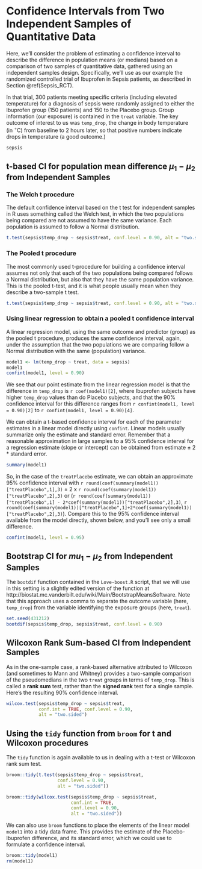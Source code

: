 # Confidence Intervals from Two Independent Samples of Quantitative Data {#CI-Indep-Samples}

Here, we'll consider the problem of estimating a confidence interval to describe the difference in population means (or medians) based on a comparison of two samples of quantitative data, gathered using an independent samples design. Specifically, we'll use as our example the randomized controlled trial of Ibuprofen in Sepsis patients, as described in Section \@ref(Sepsis_RCT). 

In that trial, 300 patients meeting specific criteria (including elevated temperature) for a diagnosis of sepsis were randomly assigned to either the Ibuprofen group (150 patients) and 150 to the Placebo group. Group information (our exposure) is contained in the `treat` variable. The key outcome of interest to us was `temp_drop`, the change in body temperature (in $^{\circ}$C) from baseline to 2 hours later, so that positive numbers indicate drops in temperature (a good outcome.)

```r
sepsis
```

## t-based CI for population mean difference $\mu_1 - \mu_2$ from Independent Samples

### The Welch t procedure

The default confidence interval based on the t test for independent samples in R uses something called the Welch test, in which the two populations being compared are not assumed to have the same variance. Each population is assumed to follow a Normal distribution. 

```r
t.test(sepsis$temp_drop ~ sepsis$treat, conf.level = 0.90, alt = "two.sided")
```

### The Pooled t procedure

The most commonly used t-procedure for building a confidence interval assumes not only that each of the two populations being compared follows a Normal distribution, but also that they have the same population variance. This is the pooled t-test, and it is what people usually mean when they describe a two-sample t test.

```r
t.test(sepsis$temp_drop ~ sepsis$treat, conf.level = 0.90, alt = "two.sided", var.equal = TRUE)
```

### Using linear regression to obtain a pooled t confidence interval

A linear regression model, using the same outcome and predictor (group) as the pooled t procedure, produces the same confidence interval, again, under the assumption that the two populations we are comparing follow a Normal distribution with the same (population) variance.

```r
model1 <- lm(temp_drop ~ treat, data = sepsis)
model1
confint(model1, level = 0.90)
```

We see that our point estimate from the linear regression model is that the difference in `temp_drop` is `r coef(model1)[2]`, where Ibuprofen subjects have higher `temp_drop` values than do Placebo subjects, and that the 90% confidence interval for this difference ranges from `r confint(model1, level = 0.90)[2]` to `r confint(model1, level = 0.90)[4]`.

We can obtain a t-based confidence interval for each of the parameter estimates in a linear model directly using `confint`. Linear models usually summarize only the estimate and standard error. Remember that a reasonable approximation in large samples to a 95% confidence interval for a regression estimate (slope or intercept) can be obtained from estimate $\pm$ 2 * standard error.

```r
summary(model1)
```

So, in the case of the `treatPlacebo` estimate, we can obtain an approximate 95% confidence interval with `r round(coef(summary(model1))["treatPlacebo",1],3)` $\pm$ 2 x `r round(coef(summary(model1))["treatPlacebo",2],3)` or (`r round(coef(summary(model1))["treatPlacebo",1] - 2*coef(summary(model1))["treatPlacebo",2],3)`, `r round(coef(summary(model1))["treatPlacebo",1]+2*coef(summary(model1))["treatPlacebo",2],3)`). Compare this to the 95% confidence interval available from the model directly, shown below, and you'll see only a small difference.

```r
confint(model1, level = 0.95)
```

## Bootstrap CI for $mu_1 - \mu_2$ from Independent Samples

The `bootdif` function contained in the `Love-boost.R` script, that we will use in this setting is a slightly edited version of the function at http://biostat.mc.vanderbilt.edu/wiki/Main/BootstrapMeansSoftware. Note that this approach uses a comma to separate the outcome variable (here, `temp_drop`) from the variable identifying the exposure groups (here, `treat`).

```r
set.seed(431212)
bootdif(sepsis$temp_drop, sepsis$treat, conf.level = 0.90)
```


## Wilcoxon Rank Sum-based CI from Independent Samples

As in the one-sample case, a rank-based alternative attributed to Wilcoxon (and sometimes to Mann and Whitney) provides a two-sample comparison of the pseudomedians in the two `treat` groups in terms of `temp_drop`. This is called a **rank sum** test, rather than the **signed rank** test for a single sample. Here's the resulting 90% confidence interval.

```r
wilcox.test(sepsis$temp_drop ~ sepsis$treat, 
            conf.int = TRUE, conf.level = 0.90, 
            alt = "two.sided")
```

## Using the `tidy` function from `broom` for t and Wilcoxon procedures

The `tidy` function is again available to us in dealing with a t-test or Wilcoxon rank sum test.

```r
broom::tidy(t.test(sepsis$temp_drop ~ sepsis$treat, 
                   conf.level = 0.90, 
                   alt = "two.sided"))

broom::tidy(wilcox.test(sepsis$temp_drop ~ sepsis$treat, 
                        conf.int = TRUE, 
                        conf.level = 0.90, 
                        alt = "two.sided"))
```

We can also use `broom` functions to place the elements of the linear model `model1` into a tidy data frame. This provides the estimate of the Placebo-Ibuprofen difference, and its standard error, which we could use to formulate a confidence interval.

```r
broom::tidy(model1)
rm(model1)
```
